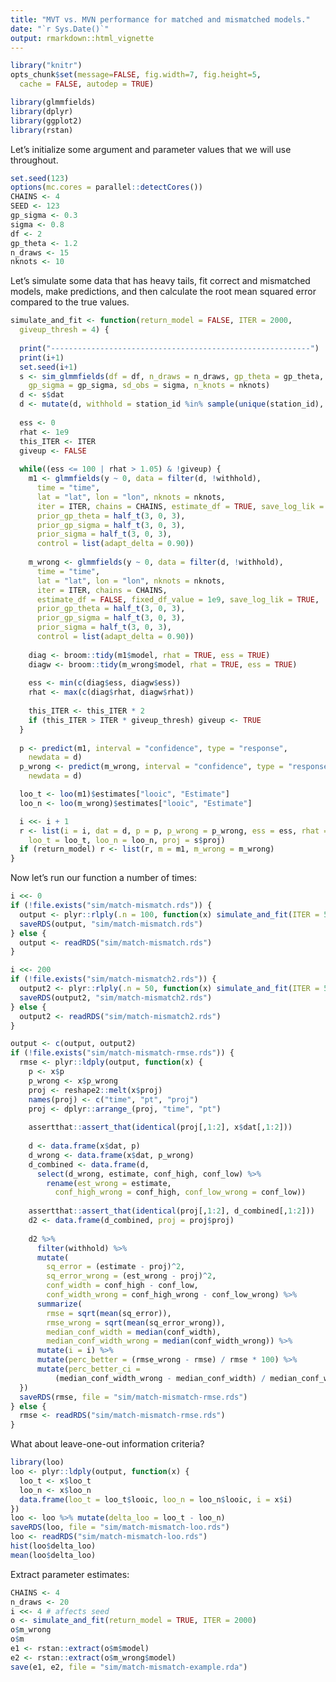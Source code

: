 ```yaml
---
title: "MVT vs. MVN performance for matched and mismatched models."
date: "`r Sys.Date()`"
output: rmarkdown::html_vignette
---
```


```r
library("knitr")
opts_chunk$set(message=FALSE, fig.width=7, fig.height=5,
  cache = FALSE, autodep = TRUE)
```

```r
library(glmmfields)
library(dplyr)
library(ggplot2)
library(rstan)
```

Let's initialize some argument and parameter values that we will use
throughout.

```r
set.seed(123)
options(mc.cores = parallel::detectCores())
CHAINS <- 4
SEED <- 123
gp_sigma <- 0.3
sigma <- 0.8
df <- 2
gp_theta <- 1.2
n_draws <- 15
nknots <- 10
```

Let's simulate some data that has heavy tails, fit correct and mismatched
models, make predictions, and then calculate the root mean squared error
compared to the true values.

```r
simulate_and_fit <- function(return_model = FALSE, ITER = 2000, 
  giveup_thresh = 4) {
  
  print("----------------------------------------------------------")
  print(i+1)
  set.seed(i+1)
  s <- sim_glmmfields(df = df, n_draws = n_draws, gp_theta = gp_theta,
    gp_sigma = gp_sigma, sd_obs = sigma, n_knots = nknots)
  d <- s$dat
  d <- mutate(d, withhold = station_id %in% sample(unique(station_id), 10))
  
  ess <- 0
  rhat <- 1e9
  this_ITER <- ITER
  giveup <- FALSE
  
  while((ess <= 100 | rhat > 1.05) & !giveup) {
    m1 <- glmmfields(y ~ 0, data = filter(d, !withhold),
      time = "time",
      lat = "lat", lon = "lon", nknots = nknots,
      iter = ITER, chains = CHAINS, estimate_df = TRUE, save_log_lik = TRUE,
      prior_gp_theta = half_t(3, 0, 3),
      prior_gp_sigma = half_t(3, 0, 3),
      prior_sigma = half_t(3, 0, 3),
      control = list(adapt_delta = 0.90))
    
    m_wrong <- glmmfields(y ~ 0, data = filter(d, !withhold),
      time = "time",
      lat = "lat", lon = "lon", nknots = nknots,
      iter = ITER, chains = CHAINS,
      estimate_df = FALSE, fixed_df_value = 1e9, save_log_lik = TRUE,
      prior_gp_theta = half_t(3, 0, 3),
      prior_gp_sigma = half_t(3, 0, 3),
      prior_sigma = half_t(3, 0, 3),
      control = list(adapt_delta = 0.90))
    
    diag <- broom::tidy(m1$model, rhat = TRUE, ess = TRUE)
    diagw <- broom::tidy(m_wrong$model, rhat = TRUE, ess = TRUE)
    
    ess <- min(c(diag$ess, diagw$ess))
    rhat <- max(c(diag$rhat, diagw$rhat))
    
    this_ITER <- this_ITER * 2
    if (this_ITER > ITER * giveup_thresh) giveup <- TRUE
  }
  
  p <- predict(m1, interval = "confidence", type = "response",
    newdata = d)
  p_wrong <- predict(m_wrong, interval = "confidence", type = "response",
    newdata = d)

  loo_t <- loo(m1)$estimates["looic", "Estimate"]
  loo_n <- loo(m_wrong)$estimates["looic", "Estimate"]

  i <<- i + 1
  r <- list(i = i, dat = d, p = p, p_wrong = p_wrong, ess = ess, rhat = rhat, giveup = giveup,
    loo_t = loo_t, loo_n = loo_n, proj = s$proj)
  if (return_model) r <- list(r, m = m1, m_wrong = m_wrong)
}
```

Now let's run our function a number of times:

```r
i <<- 0
if (!file.exists("sim/match-mismatch.rds")) {
  output <- plyr::rlply(.n = 100, function(x) simulate_and_fit(ITER = 500, giveup_thresh = 1))
  saveRDS(output, "sim/match-mismatch.rds")
} else {
  output <- readRDS("sim/match-mismatch.rds")
}

i <<- 200
if (!file.exists("sim/match-mismatch2.rds")) {
  output2 <- plyr::rlply(.n = 50, function(x) simulate_and_fit(ITER = 500, giveup_thresh = 1))
  saveRDS(output2, "sim/match-mismatch2.rds")
} else {
  output2 <- readRDS("sim/match-mismatch2.rds")
}
```

```r
output <- c(output, output2)
if (!file.exists("sim/match-mismatch-rmse.rds")) {
  rmse <- plyr::ldply(output, function(x) {
    p <- x$p
    p_wrong <- x$p_wrong
    proj <- reshape2::melt(x$proj)
    names(proj) <- c("time", "pt", "proj")
    proj <- dplyr::arrange_(proj, "time", "pt")
    
    assertthat::assert_that(identical(proj[,1:2], x$dat[,1:2]))
    
    d <- data.frame(x$dat, p)
    d_wrong <- data.frame(x$dat, p_wrong)
    d_combined <- data.frame(d,
      select(d_wrong, estimate, conf_high, conf_low) %>%
        rename(est_wrong = estimate,
          conf_high_wrong = conf_high, conf_low_wrong = conf_low))
    
    assertthat::assert_that(identical(proj[,1:2], d_combined[,1:2]))
    d2 <- data.frame(d_combined, proj = proj$proj)
    
    d2 %>%
      filter(withhold) %>%
      mutate(
        sq_error = (estimate - proj)^2,
        sq_error_wrong = (est_wrong - proj)^2,
        conf_width = conf_high - conf_low,
        conf_width_wrong = conf_high_wrong - conf_low_wrong) %>%
      summarize(
        rmse = sqrt(mean(sq_error)),
        rmse_wrong = sqrt(mean(sq_error_wrong)),
        median_conf_width = median(conf_width),
        median_conf_width_wrong = median(conf_width_wrong)) %>%
      mutate(i = i) %>%
      mutate(perc_better = (rmse_wrong - rmse) / rmse * 100) %>%
      mutate(perc_better_ci =
          (median_conf_width_wrong - median_conf_width) / median_conf_width * 100)
  })
  saveRDS(rmse, file = "sim/match-mismatch-rmse.rds")
} else {
  rmse <- readRDS("sim/match-mismatch-rmse.rds")
}
```

What about leave-one-out information criteria?

```r
library(loo)
loo <- plyr::ldply(output, function(x) {
  loo_t <- x$loo_t
  loo_n <- x$loo_n
  data.frame(loo_t = loo_t$looic, loo_n = loo_n$looic, i = x$i)
})
loo <- loo %>% mutate(delta_loo = loo_t - loo_n)
saveRDS(loo, file = "sim/match-mismatch-loo.rds")
loo <- readRDS("sim/match-mismatch-loo.rds")
hist(loo$delta_loo)
mean(loo$delta_loo)
```

Extract parameter estimates:

```r
CHAINS <- 4
n_draws <- 20
i <<- 4 # affects seed 
o <- simulate_and_fit(return_model = TRUE, ITER = 2000)
o$m_wrong
o$m
e1 <- rstan::extract(o$m$model)
e2 <- rstan::extract(o$m_wrong$model)
save(e1, e2, file = "sim/match-mismatch-example.rda")
```
